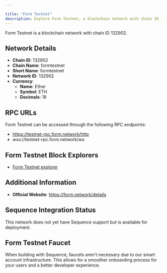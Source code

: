 ```yaml
---

title: "Form Testnet"
description: Explore Form Testnet, a blockchain network with chain ID 132902. Learn about its native currency, Ether, and how to interact with the network.
---
```




Form Testnet is a blockchain network with chain ID 132902.

## Network Details

- **Chain ID**: 132902
- **Chain Name**: formtestnet
- **Short Name**: formtestnet
- **Network ID**: 132902
- **Currency**: 
  - **Name**: Ether
  - **Symbol**: ETH
  - **Decimals**: 18

## RPC URLs

Form Testnet can be accessed through the following RPC endpoints:

- https://testnet-rpc.form.network/http
- wss://testnet-rpc.form.network/ws

## Form Testnet Block Explorers

- [Form Testnet explorer](https://testnet-explorer.form.network)

## Additional Information

- **Official Website**: https://form.network/details

## Sequence Integration Status

This network does not yet have Sequence support but is available for deployment.

## Form Testnet Faucet

When building with Sequence, faucets aren't necessary due to our smart account infrastructure. This allows for a smoother onboarding process for your users and a better developer experience.
